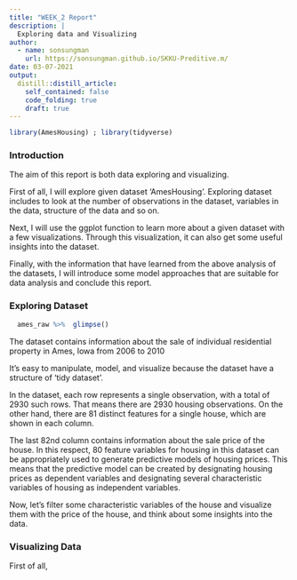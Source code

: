 ```yaml
---
title: "WEEK_2 Report"
description: |
  Exploring data and Visualizing
author:
  - name: sonsungman
    url: https://sonsungman.github.io/SKKU-Preditive.m/
date: 03-07-2021
output:
  distill::distill_article:
    self_contained: false
    code_folding: true
    draft: true
---
```

```r
library(AmesHousing) ; library(tidyverse) 
```

### Introduction

The aim of this report is both data exploring  and visualizing.

First of all, I will explore given dataset 'AmesHousing'. Exploring dataset includes to look at the number of observations in the dataset, variables in the data, structure of the data and so on.

Next, I will use the ggplot function to learn more about a given dataset with a few visualizations. Through this visualization, it can also get some useful insights into the dataset.

Finally, with the information  that have learned from the above analysis of the datasets, I will introduce some model approaches that are suitable for data analysis and conclude this report.

### Exploring Dataset

```r
  ames_raw %>%  glimpse() 
```

The dataset contains information about the sale of individual residential property in Ames, Iowa from 2006 to 2010

It's easy to manipulate, model, and visualize because the dataset have a structure of 'tidy dataset'.

In the dataset, each row represents a single observation, with a total of 2930 such rows. That means there are 2930 housing observations. On the other hand, there are 81 distinct features for a single house, which are shown in each column.

The last 82nd column contains information about the sale price of the house. In this respect, 80 feature variables for housing in this dataset can be appropriately used to generate predictive models of housing prices. This means that the predictive model can be created by designating housing prices as dependent variables and designating several characteristic variables of housing as independent variables.

Now, let's filter some characteristic variables of the house and visualize them with the price of the house, and think about some insights into the data.

### Visualizing Data

First of all,